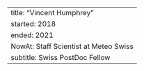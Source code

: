 ---
title: "Vincent Humphrey"
started: 2018
ended: 2021
NowAt: Staff Scientist at Meteo Swiss
subtitle: Swiss PostDoc Fellow
---